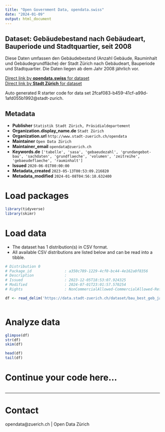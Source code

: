```yaml
---
title: "Open Government Data, opendata.swiss"
date: "2024-01-09"
output: html_document
---
```


## Dataset: Gebäudebestand nach Gebäudeart, Bauperiode und Stadtquartier, seit 2008


Diese Daten umfassen den Gebäudebestand (Anzahl Gebäude, Rauminhalt und Gebäudegrundfläche) der Stadt Zürich nach Gebäudeart, Bauperiode und Stadtquartier. Die Daten liegen ab dem Jahr 2008 jährlich vor.



[Direct link by **opendata.swiss** for dataset](https://opendata.swiss/de/dataset/gebaudebestand-nach-gebaudeart-bauperiode-und-stadtquartier-seit-2008)<br>
[Direct link by **Stadt Zürich** for dataset](https://data.stadt-zuerich.ch/dataset/bau_best_geb_jahr_gebart_bauperiode_quartier_od5813)

Auto generated R starter code for data set 2fcaf083-b459-41cf-a99d-1afd055b1992@stadt-zurich.

## Metadata

- **Publisher** `Statistik Stadt Zürich, Präsidialdepartement`
- **Organization.display_name.de** `Stadt Zürich`
- **Organization.url** `http://www.stadt-zuerich.ch/opendata`
- **Maintainer** `Open Data Zürich`
- **Maintainer_email** `opendata@zuerich.ch`
- **Keywords.de** `['tabelle', 'sasa', 'gebaeudezahl', 'grundangebot-bau', 'sachdaten', 'grundflaeche', 'volumen', 'zeitreihe', 'gebaeudeflaeche', 'rauminhalt']`
- **Issued** `2020-06-01T00:00:00`
- **Metadata_created** `2023-05-13T00:53:09.216820`
- **Metadata_modified** `2024-01-08T04:56:10.632400`


# Load packages

```r

library(tidyverse)
library(skimr)

```

# Load data

-   The dataset has 1 distribution(s) in CSV format.
-   All available CSV distributions are listed below and can be read into a tibble.

```r

# Distribution 0
# Package_id               : a350c789-1229-4cf0-bc44-4e162a0f8356
# Description              : 
# Issued                   : 2023-12-05T18:53:07.924325
# Modified                 : 2024-07-01T23:01:57.570254
# Rights                   : NonCommercialAllowed-CommercialAllowed-ReferenceNotRequired

df <- read_delim('https://data.stadt-zuerich.ch/dataset/bau_best_geb_jahr_gebart_bauperiode_quartier_od5813/download/BAU581OD5813.csv')



```

# Analyze data

```r

glimpse(df)
str(df)
skim(df)

head(df)
tail(df)

```

# Continue your code here...

```r

```

------------------------------------------------------------------------

# Contact

opendata@zuerich.ch | Open Data Zürich
